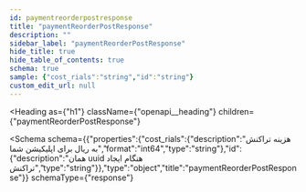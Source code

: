 ```yaml
---
id: paymentreorderpostresponse
title: "paymentReorderPostResponse"
description: ""
sidebar_label: "paymentReorderPostResponse"
hide_title: true
hide_table_of_contents: true
schema: true
sample: {"cost_rials":"string","id":"string"}
custom_edit_url: null
---
```



<Heading
  as={"h1"}
  className={"openapi__heading"}
  children={"paymentReorderPostResponse"}
>
</Heading>





<Schema
  schema={{"properties":{"cost_rials":{"description":"هزینه تراکنش به ریال برای اپلیکیشن شما","format":"int64","type":"string"},"id":{"description":"همان uuid هنگام ایجاد تراکنش","type":"string"}},"type":"object","title":"paymentReorderPostResponse"}}
  schemaType={"response"}
>
  
</Schema>
            